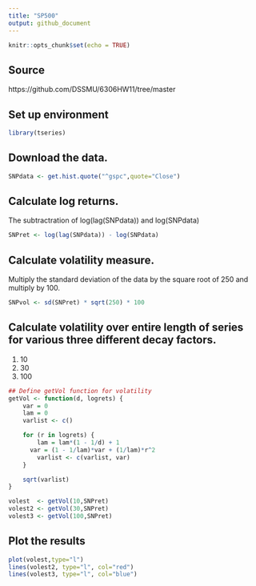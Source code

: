 ```yaml
---
title: "SP500"
output: github_document
---
```


```r
knitr::opts_chunk$set(echo = TRUE)
```
## Source
https://github.com/DSSMU/6306HW11/tree/master

## Set up environment
```r
library(tseries)
```
##	Download the data.
```r
SNPdata <- get.hist.quote("^gspc",quote="Close")
```
##	Calculate log returns.
The subtractration of log(lag(SNPdata)) and log(SNPdata)
```r
SNPret <- log(lag(SNPdata)) - log(SNPdata)
```
##	Calculate volatility measure.
Multiply the standard deviation of the data by the square root of 250 and multiply by 100.
```r
SNPvol <- sd(SNPret) * sqrt(250) * 100
```
##	Calculate volatility over entire length of series for various three different decay factors.
1. 10 
2. 30
3. 100
```r
## Define getVol function for volatility
getVol <- function(d, logrets) {
	var = 0
	lam = 0
	varlist <- c()

	for (r in logrets) {
		lam = lam*(1 - 1/d) + 1
	  var = (1 - 1/lam)*var + (1/lam)*r^2
		varlist <- c(varlist, var)
	}

	sqrt(varlist)
}

volest  <- getVol(10,SNPret)
volest2 <- getVol(30,SNPret)
volest3 <- getVol(100,SNPret)
```
##	Plot the results
```r
plot(volest,type="l")
lines(volest2, type="l", col="red")
lines(volest3, type="l", col="blue")
```

